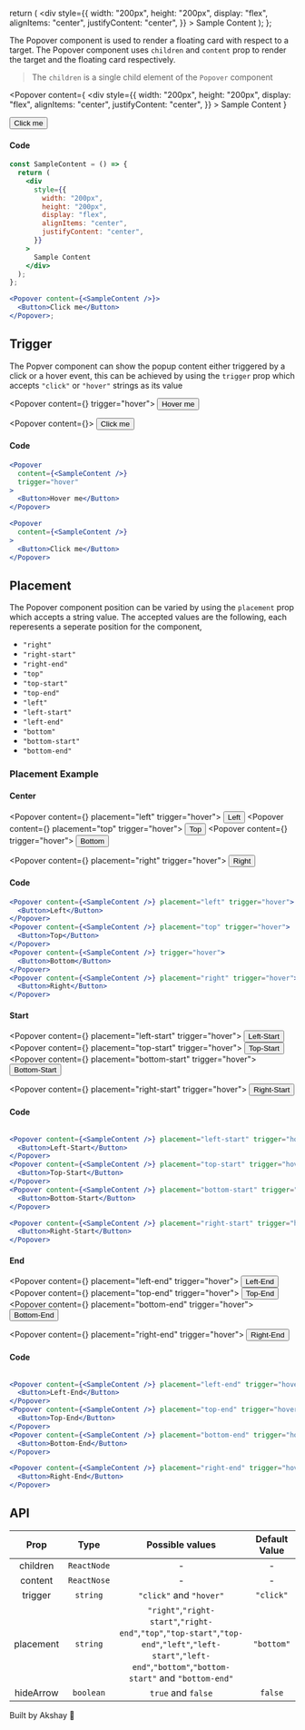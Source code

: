 
  return (
    <div
      style={{
        width: "200px",
        height: "200px",
        display: "flex",
        alignItems: "center",
        justifyContent: "center",
      }}
    >
      Sample Content
    </div>
  );
};

The Popover component is used to render a floating card with respect to a target. The Popover component uses
`children` and `content` prop to render the target and the floating card respectively.

> The `children` is a single child element of the `Popover` component

<Popover
  content={
    <div
      style={{
        width: "200px",
        height: "200px",
        display: "flex",
        alignItems: "center",
        justifyContent: "center",
      }}
    >
      Sample Content
    </div>
  }
>
  <Button>Click me</Button>
</Popover>

#### Code

```jsx
const SampleContent = () => {
  return (
    <div
      style={{
        width: "200px",
        height: "200px",
        display: "flex",
        alignItems: "center",
        justifyContent: "center",
      }}
    >
      Sample Content
    </div>
  );
};

<Popover content={<SampleContent />}>
  <Button>Click me</Button>
</Popover>;
```

## Trigger

The Popver component can show the popup content either triggered by a click or a hover event, this can be achieved by using the
`trigger` prop which accepts `"click"` or `"hover"` strings as its value

<Popover content={<SampleContent />} trigger="hover">
  <Button>Hover me</Button>
</Popover>

<Popover content={<SampleContent />}>
  <Button>Click me</Button>
</Popover>

#### Code

```jsx
<Popover
  content={<SampleContent />}
  trigger="hover"
>
  <Button>Hover me</Button>
</Popover>

<Popover
  content={<SampleContent />}
>
  <Button>Click me</Button>
</Popover>
```

## Placement

The Popover component position can be varied by using the `placement` prop which accepts a string value.
The accepted values are the following, each reperesents a seperate position for the component,

- `"right"`
- `"right-start"`
- `"right-end"`
- `"top"`
- `"top-start"`
- `"top-end"`
- `"left"`
- `"left-start"`
- `"left-end"`
- `"bottom"`
- `"bottom-start"`
- `"bottom-end"`

### Placement Example

#### Center

<Popover content={<SampleContent />} placement="left" trigger="hover">
  <Button>Left</Button>
</Popover>
<Popover content={<SampleContent />} placement="top" trigger="hover">
  <Button>Top</Button>
</Popover>
<Popover content={<SampleContent />} trigger="hover">
  <Button>Bottom</Button>
</Popover>

<Popover content={<SampleContent />} placement="right" trigger="hover">
  <Button>Right</Button>
</Popover>

#### Code

```jsx
<Popover content={<SampleContent />} placement="left" trigger="hover">
  <Button>Left</Button>
</Popover>
<Popover content={<SampleContent />} placement="top" trigger="hover">
  <Button>Top</Button>
</Popover>
<Popover content={<SampleContent />} trigger="hover">
  <Button>Bottom</Button>
</Popover>
<Popover content={<SampleContent />} placement="right" trigger="hover">
  <Button>Right</Button>
</Popover>

```

#### Start

<Popover content={<SampleContent />} placement="left-start" trigger="hover">
  <Button>Left-Start</Button>
</Popover>
<Popover content={<SampleContent />} placement="top-start" trigger="hover">
  <Button>Top-Start</Button>
</Popover>
<Popover content={<SampleContent />} placement="bottom-start" trigger="hover">
  <Button>Bottom-Start</Button>
</Popover>

<Popover content={<SampleContent />} placement="right-start" trigger="hover">
  <Button>Right-Start</Button>
</Popover>
<div></div>

#### Code

```jsx

<Popover content={<SampleContent />} placement="left-start" trigger="hover">
  <Button>Left-Start</Button>
</Popover>
<Popover content={<SampleContent />} placement="top-start" trigger="hover">
  <Button>Top-Start</Button>
</Popover>
<Popover content={<SampleContent />} placement="bottom-start" trigger="hover">
  <Button>Bottom-Start</Button>
</Popover>

<Popover content={<SampleContent />} placement="right-start" trigger="hover">
  <Button>Right-Start</Button>
</Popover>
```

#### End

<Popover content={<SampleContent />} placement="left-end" trigger="hover">
  <Button>Left-End</Button>
</Popover>
<Popover content={<SampleContent />} placement="top-end" trigger="hover">
  <Button>Top-End</Button>
</Popover>
<Popover content={<SampleContent />} placement="bottom-end" trigger="hover">
  <Button>Bottom-End</Button>
</Popover>

<Popover content={<SampleContent />} placement="right-end" trigger="hover">
  <Button>Right-End</Button>
</Popover>

#### Code

```jsx

<Popover content={<SampleContent />} placement="left-end" trigger="hover">
  <Button>Left-End</Button>
</Popover>
<Popover content={<SampleContent />} placement="top-end" trigger="hover">
  <Button>Top-End</Button>
</Popover>
<Popover content={<SampleContent />} placement="bottom-end" trigger="hover">
  <Button>Bottom-End</Button>
</Popover>

<Popover content={<SampleContent />} placement="right-end" trigger="hover">
  <Button>Right-End</Button>
</Popover>
```

## API

|   Prop    |    Type     |                                                                        Possible values                                                                        | Default Value |
| :-------: | :---------: | :-----------------------------------------------------------------------------------------------------------------------------------------------------------: | :-----------: |
| children  | `ReactNode` |                                                                               -                                                                               |       -       |
|  content  | `ReactNose` |                                                                               -                                                                               |       -       |
|  trigger  |  `string`   |                                                                    `"click"` and `"hover"`                                                                    |   `"click"`   |
| placement |  `string`   | `"right"`,`"right-start"`,`"right-end"`,`"top"`,`"top-start"`,`"top-end"`,`"left"`,`"left-start"`,`"left-end"`,`"bottom"`,`"bottom-start"` and `"bottom-end"` |  `"bottom"`   |
| hideArrow |  `boolean`  |                                                                      `true` and `false`                                                                       |    `false`    |

Built by Akshay 🤙
